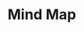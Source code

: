 

<DocsSEO
  title="Mind Maps"
  description="Generate interactive mind maps from your research content to visualize connections and concepts in Escruta."
/>

# Mind Map

